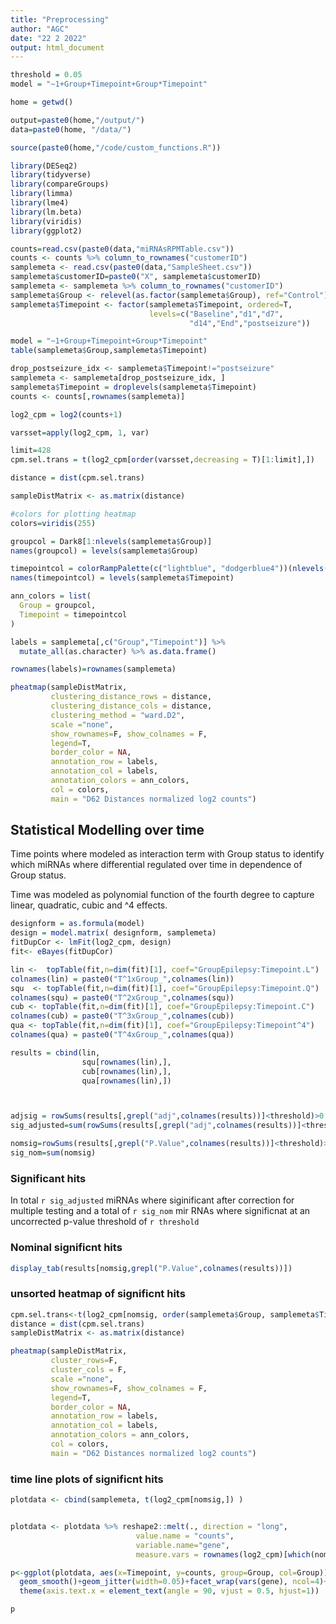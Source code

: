 ```yaml
---
title: "Preprocessing"
author: "AGC"
date: "22 2 2022"
output: html_document
---
```


```r

threshold = 0.05
model = "~1+Group+Timepoint+Group*Timepoint"

```



```r
home = getwd()

output=paste0(home,"/output/")
data=paste0(home, "/data/")

source(paste0(home,"/code/custom_functions.R"))

```

```r
library(DESeq2)
library(tidyverse)
library(compareGroups)
library(limma)
library(lme4)
library(lm.beta)
library(viridis)
library(ggplot2)
```

```r
counts=read.csv(paste0(data,"miRNAsRPMTable.csv"))
counts <- counts %>% column_to_rownames("customerID")
samplemeta <- read.csv(paste0(data,"SampleSheet.csv"))
samplemeta$customerID=paste0("X", samplemeta$customerID)
samplemeta <- samplemeta %>% column_to_rownames("customerID")
samplemeta$Group <- relevel(as.factor(samplemeta$Group), ref="Control")
samplemeta$Timepoint <- factor(samplemeta$Timepoint, ordered=T, 
                               levels=c("Baseline","d1","d7",
                                        "d14","End","postseizure"))

model = "~1+Group+Timepoint+Group*Timepoint"
table(samplemeta$Group,samplemeta$Timepoint)

drop_postseizure_idx <- samplemeta$Timepoint!="postseizure"
samplemeta <- samplemeta[drop_postseizure_idx, ]
samplemeta$Timepoint = droplevels(samplemeta$Timepoint)
counts <- counts[,rownames(samplemeta)]

```


```r
log2_cpm = log2(counts+1)

varsset=apply(log2_cpm, 1, var)

limit=428
cpm.sel.trans = t(log2_cpm[order(varsset,decreasing = T)[1:limit],])

distance = dist(cpm.sel.trans)

sampleDistMatrix <- as.matrix(distance)

#colors for plotting heatmap
colors=viridis(255)

groupcol = Dark8[1:nlevels(samplemeta$Group)]
names(groupcol) = levels(samplemeta$Group)

timepointcol = colorRampPalette(c("lightblue", "dodgerblue4"))(nlevels(samplemeta$Timepoint))[c(1:nlevels(samplemeta$Timepoint))]
names(timepointcol) = levels(samplemeta$Timepoint)

ann_colors = list(
  Group = groupcol, 
  Timepoint = timepointcol
)

labels = samplemeta[,c("Group","Timepoint")] %>%  
  mutate_all(as.character) %>% as.data.frame()

rownames(labels)=rownames(samplemeta)

pheatmap(sampleDistMatrix,
         clustering_distance_rows = distance,
         clustering_distance_cols = distance,
         clustering_method = "ward.D2",
         scale ="none",
         show_rownames=F, show_colnames = F,
         legend=T,
         border_color = NA, 
         annotation_row = labels,
         annotation_col = labels,
         annotation_colors = ann_colors,
         col = colors, 
         main = "D62 Distances normalized log2 counts")

```


## Statistical Modelling over time 

Time points where modeled as interaction term with Group status to identify which miRNAs where differential regulated over time in dependence of Group status. 

Time was modeled as polynomial function of the fourth degree to capture linear, quadratic, cubic and ^4 effects. 




```r
designform = as.formula(model)
design = model.matrix( designform, samplemeta)
fitDupCor <- lmFit(log2_cpm, design)
fit<- eBayes(fitDupCor)

lin <-  topTable(fit,n=dim(fit)[1], coef="GroupEpilepsy:Timepoint.L")
colnames(lin) = paste0("T^1xGroup_",colnames(lin))
squ  <- topTable(fit,n=dim(fit)[1], coef="GroupEpilepsy:Timepoint.Q")
colnames(squ) = paste0("T^2xGroup_",colnames(squ))
cub <- topTable(fit,n=dim(fit)[1], coef="GroupEpilepsy:Timepoint.C")
colnames(cub) = paste0("T^3xGroup_",colnames(cub))
qua <- topTable(fit,n=dim(fit)[1], coef="GroupEpilepsy:Timepoint^4")
colnames(qua) = paste0("T^4xGroup_",colnames(qua))

results = cbind(lin,
                squ[rownames(lin),],
                cub[rownames(lin),],
                qua[rownames(lin),])



adjsig = rowSums(results[,grepl("adj",colnames(results))]<threshold)>0
sig_adjusted=sum(rowSums(results[,grepl("adj",colnames(results))]<threshold)>0)

nomsig=rowSums(results[,grepl("P.Value",colnames(results))]<threshold)>0
sig_nom=sum(nomsig)
```

### Significant hits

In total `r sig_adjusted` miRNAs where siginificant after correction for multiple testing and a total of `r sig_nom` mir RNAs where significnat at an uncorrected p-value threshold of `r threshold`

### Nominal significnt hits 

```r
display_tab(results[nomsig,grepl("P.Value",colnames(results))])

```

### unsorted heatmap of significnt hits 

```r
cpm.sel.trans<-t(log2_cpm[nomsig, order(samplemeta$Group, samplemeta$Timepoint)])
distance = dist(cpm.sel.trans)
sampleDistMatrix <- as.matrix(distance)

pheatmap(sampleDistMatrix,
         cluster_rows=F, 
         cluster_cols = F,
         scale ="none",
         show_rownames=F, show_colnames = F,
         legend=T,
         border_color = NA, 
         annotation_row = labels,
         annotation_col = labels,
         annotation_colors = ann_colors,
         col = colors, 
         main = "D62 Distances normalized log2 counts")

```

### time line plots of significnt hits 

```r

plotdata <- cbind(samplemeta, t(log2_cpm[nomsig,]) )


plotdata <- plotdata %>% reshape2::melt(., direction = "long",
                            value.name = "counts",
                            variable.name="gene",
                            measure.vars = rownames(log2_cpm)[which(nomsig)])

p<-ggplot(plotdata, aes(x=Timepoint, y=counts, group=Group, col=Group)) +
  geom_smooth()+geom_jitter(width=0.05)+facet_wrap(vars(gene), ncol=4)+ 
  theme(axis.text.x = element_text(angle = 90, vjust = 0.5, hjust=1))

p

```

